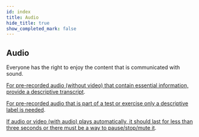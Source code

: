 ```yaml
---
id: index
title: Audio
hide_title: true
show_completed_mark: false
---
```



<Card icon="🎶">

## Audio

Everyone has the right to enjoy the content that is communicated with sound.

</Card>

<ProgressBar />

<CategoryItem id="only-audio">

[For pre-recorded audio (without video) that contain essential information, provide a descriptive transcript](only-audio).

</CategoryItem>


<CategoryItem id="audio-as-test">

[For pre-recorded audio that is part of a test or exercise only a descriptive label is needed](audio-as-test).

</CategoryItem>


<CategoryItem id="audio-for-max-3-sec">

[If audio or video (with audio) plays automatically, it should last for less than three seconds or there must be a way to pause/stop/mute it](audio-for-max-3-sec).

</CategoryItem>